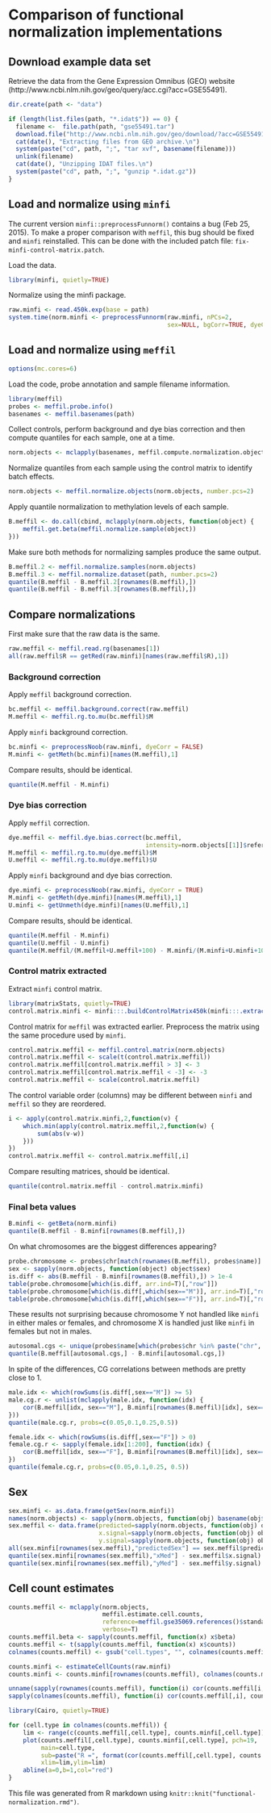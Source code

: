 # Comparison of functional normalization implementations

## Download example data set 

Retrieve the data from the Gene Expression Omnibus (GEO) website
(http://www.ncbi.nlm.nih.gov/geo/query/acc.cgi?acc=GSE55491).

```r
dir.create(path <- "data")

if (length(list.files(path, "*.idat$")) == 0) {
  filename <-  file.path(path, "gse55491.tar")
  download.file("http://www.ncbi.nlm.nih.gov/geo/download/?acc=GSE55491&format=file", filename)
  cat(date(), "Extracting files from GEO archive.\n")
  system(paste("cd", path, ";", "tar xvf", basename(filename)))
  unlink(filename)
  cat(date(), "Unzipping IDAT files.\n")
  system(paste("cd", path, ";", "gunzip *.idat.gz"))
}
```

## Load and normalize using `minfi`

The current version `minfi::preprocessFunnorm()` contains a bug (Feb 25, 2015).
To make a proper comparison with `meffil`, this bug should be fixed
and `minfi` reinstalled.
This can be done with the included patch file: `fix-minfi-control-matrix.patch`.

Load the data.

```r
library(minfi, quietly=TRUE)
```

Normalize using the minfi package.
```r
raw.minfi <- read.450k.exp(base = path)
system.time(norm.minfi <- preprocessFunnorm(raw.minfi, nPCs=2,
                                            sex=NULL, bgCorr=TRUE, dyeCorr=TRUE, verbose=TRUE))
```

## Load and normalize using `meffil`

```r
options(mc.cores=6)
```

Load the code, probe annotation and sample filename information.
```r
library(meffil)
probes <- meffil.probe.info()
basenames <- meffil.basenames(path)
```

Collect controls, perform background and dye bias correction and then
compute quantiles for each sample, one at a time.
```r
norm.objects <- mclapply(basenames, meffil.compute.normalization.object)
```
 
Normalize quantiles from each sample using the control
matrix to identify batch effects.
```r
norm.objects <- meffil.normalize.objects(norm.objects, number.pcs=2)
```

Apply quantile normalization to methylation levels of each sample.
```r
B.meffil <- do.call(cbind, mclapply(norm.objects, function(object) {
    meffil.get.beta(meffil.normalize.sample(object)) 
})) 
```

Make sure both methods for normalizing samples produce the same output.
```r
B.meffil.2 <- meffil.normalize.samples(norm.objects)
B.meffil.3 <- meffil.normalize.dataset(path, number.pcs=2)
quantile(B.meffil - B.meffil.2[rownames(B.meffil),])
quantile(B.meffil - B.meffil.3[rownames(B.meffil),])
```

## Compare normalizations

First make sure that the raw data is the same.
```r
raw.meffil <- meffil.read.rg(basenames[1])
all(raw.meffil$R == getRed(raw.minfi)[names(raw.meffil$R),1])
```

### Background correction

Apply `meffil` background correction.
```r
bc.meffil <- meffil.background.correct(raw.meffil)
M.meffil <- meffil.rg.to.mu(bc.meffil)$M
```

Apply `minfi` background correction.
```r
bc.minfi <- preprocessNoob(raw.minfi, dyeCorr = FALSE)
M.minfi <- getMeth(bc.minfi)[names(M.meffil),1]
```

Compare results, should be identical.
```r
quantile(M.meffil - M.minfi)
```

### Dye bias correction
Apply `meffil` correction.
```r
dye.meffil <- meffil.dye.bias.correct(bc.meffil,
                                      intensity=norm.objects[[1]]$reference.intensity)
M.meffil <- meffil.rg.to.mu(dye.meffil)$M
U.meffil <- meffil.rg.to.mu(dye.meffil)$U
```

Apply `minfi` background and dye bias correction.
```r
dye.minfi <- preprocessNoob(raw.minfi, dyeCorr = TRUE)
M.minfi <- getMeth(dye.minfi)[names(M.meffil),1]
U.minfi <- getUnmeth(dye.minfi)[names(U.meffil),1]
```

Compare results, should be identical.
```r
quantile(M.meffil - M.minfi)
quantile(U.meffil - U.minfi)
quantile(M.meffil/(M.meffil+U.meffil+100) - M.minfi/(M.minfi+U.minfi+100))
```

### Control matrix extracted

Extract `minfi` control matrix.
```r
library(matrixStats, quietly=TRUE)
control.matrix.minfi <- minfi:::.buildControlMatrix450k(minfi:::.extractFromRGSet450k(raw.minfi))
```

Control matrix for `meffil` was extracted earlier.
Preprocess the matrix using the same procedure used by `minfi`.
```r
control.matrix.meffil <- meffil.control.matrix(norm.objects)
control.matrix.meffil <- scale(t(control.matrix.meffil))
control.matrix.meffil[control.matrix.meffil > 3] <- 3
control.matrix.meffil[control.matrix.meffil < -3] <- -3
control.matrix.meffil <- scale(control.matrix.meffil)
```

The control variable order (columns) may be different between `minfi` and `meffil`
so they are reordered.
```r
i <- apply(control.matrix.minfi,2,function(v) {
    which.min(apply(control.matrix.meffil,2,function(w) {
        sum(abs(v-w))
    }))
})
control.matrix.meffil <- control.matrix.meffil[,i]
```

Compare resulting matrices, should be identical.
```r
quantile(control.matrix.meffil - control.matrix.minfi)
```

### Final beta values

```r
B.minfi <- getBeta(norm.minfi)
quantile(B.meffil - B.minfi[rownames(B.meffil),])
```

On what chromosomes are the biggest differences appearing?
```r
probe.chromosome <- probes$chr[match(rownames(B.meffil), probes$name)]
sex <- sapply(norm.objects, function(object) object$sex)
is.diff <- abs(B.meffil - B.minfi[rownames(B.meffil),]) > 1e-4
table(probe.chromosome[which(is.diff, arr.ind=T)[,"row"]])
table(probe.chromosome[which(is.diff[,which(sex=="M")], arr.ind=T)[,"row"]])
table(probe.chromosome[which(is.diff[,which(sex=="F")], arr.ind=T)[,"row"]])
```
These results not surprising
because chromosome Y not handled like `minfi` in either males or females, 
and chromosome X is handled just like `minfi` in females but not in males.

```r
autosomal.cgs <- unique(probes$name[which(probes$chr %in% paste("chr", 1:22, sep=""))])
quantile(B.meffil[autosomal.cgs,] - B.minfi[autosomal.cgs,])
```

In spite of the differences, CG correlations between methods are pretty close to 1.
```r
male.idx <- which(rowSums(is.diff[,sex=="M"]) >= 5)
male.cg.r <- unlist(mclapply(male.idx, function(idx) {
    cor(B.meffil[idx, sex=="M"], B.minfi[rownames(B.meffil)[idx], sex=="M"])
}))
quantile(male.cg.r, probs=c(0.05,0.1,0.25,0.5))

female.idx <- which(rowSums(is.diff[,sex=="F"]) > 0)
female.cg.r <- sapply(female.idx[1:200], function(idx) {
    cor(B.meffil[idx, sex=="F"], B.minfi[rownames(B.meffil)[idx], sex=="F"])
})
quantile(female.cg.r, probs=c(0.05,0.1,0.25, 0.5))
```

## Sex

```r
sex.minfi <- as.data.frame(getSex(norm.minfi))
names(norm.objects) <- sapply(norm.objects, function(obj) basename(obj$basename))
sex.meffil <- data.frame(predicted=sapply(norm.objects, function(obj) obj$sex),
                         x.signal=sapply(norm.objects, function(obj) obj$x.signal),
                         y.signal=sapply(norm.objects, function(obj) obj$y.signal))
all(sex.minfi[rownames(sex.meffil),"predictedSex"] == sex.meffil$predicted)
quantile(sex.minfi[rownames(sex.meffil),"xMed"] - sex.meffil$x.signal)
quantile(sex.minfi[rownames(sex.meffil),"yMed"] - sex.meffil$y.signal)
```

## Cell count estimates

```r
counts.meffil <- mclapply(norm.objects,
                          meffil.estimate.cell.counts,
                          reference=meffil.gse35069.references()$standard,
                          verbose=T)
counts.meffil.beta <- sapply(counts.meffil, function(x) x$beta)
counts.meffil <- t(sapply(counts.meffil, function(x) x$counts))
colnames(counts.meffil) <- gsub("cell.types", "", colnames(counts.meffil))
```

```r
counts.minfi <- estimateCellCounts(raw.minfi)
counts.minfi <- counts.minfi[rownames(counts.meffil), colnames(counts.meffil)]
```

```r
unname(sapply(rownames(counts.meffil), function(i) cor(counts.meffil[i,], counts.minfi[i,])))
sapply(colnames(counts.meffil), function(i) cor(counts.meffil[,i], counts.minfi[,i]))
```

```r
library(Cairo, quietly=TRUE)
```

```r
for (cell.type in colnames(counts.meffil)) {
    lim <- range(c(counts.meffil[,cell.type], counts.minfi[,cell.type]))
    plot(counts.meffil[,cell.type], counts.minfi[,cell.type], pch=19,
         main=cell.type,
         sub=paste("R =", format(cor(counts.meffil[,cell.type], counts.minfi[,cell.type]), digits=3)),
         xlim=lim,ylim=lim)
    abline(a=0,b=1,col="red")
}
```


This file was generated from R markdown
using `knitr::knit("functional-normalization.rmd")`.
